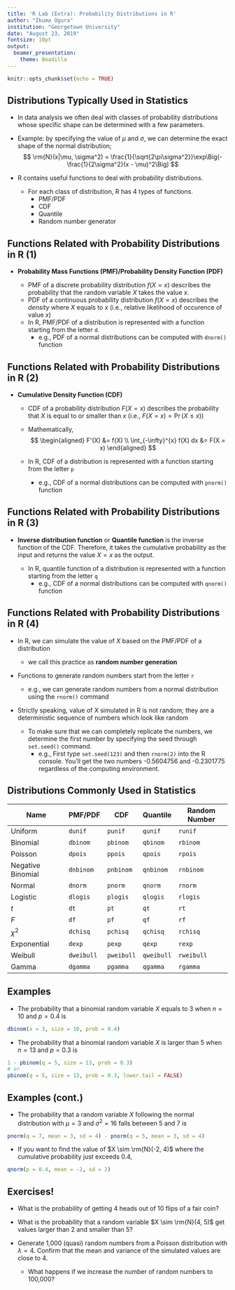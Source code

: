 ---
title: 'R Lab (Extra): Probability Distributions in R'
author: "Ikuma Ogura"
institution: "Georgetown University"
date: "August 23, 2019"
fontsize: 10pt
output: 
  beamer_presentation:
    theme: Boadilla
---

```{r setup, include=FALSE}
knitr::opts_chunk$set(echo = TRUE)
```

## Distributions Typically Used in Statistics

- In data analysis we often deal with classes of probability distributions whose specific shape can be determined with a few parameters.

\smallskip

- Example: by specifying the value of $\mu$ and $\sigma$, we can determine the exact shape of the normal distribution;
$$
\rm{N}(x|\mu, \sigma^2) = \frac{1}{\sqrt{2\pi\sigma^2}}\exp\Big(-\frac{1}{2\sigma^2}(x - \mu)^2\Big)
$$

- R contains useful functions to deal with probability distributions. 

    - For each class of distribution, R has 4 types of functions.
        - PMF/PDF
        - CDF
        - Quantile
        - Random number generator

## Functions Related with Probability Distributions in R (1)

- **Probability Mass Functions (PMF)/Probability Density Function (PDF)**

    - PMF of a discrete probability distribution $f(X = x)$ describes the probability that the random variable $X$ takes the value $x$.
    - PDF of a continuous probability distribution $f(X = x)$ describes the *density* where $X$ equals to $x$ (i.e., relative likelihood of occurence of value $x$)
    - In R, PMF/PDF of a distribution is represented with a function starting from the letter `d`.
        - e.g., PDF of a normal distributions can be computed with `dnorm()` function
        
## Functions Related with Probability Distributions in R (2)

- **Cumulative Density Function (CDF)**

    - CDF of a probability distribution $F(X = x)$ describes the probability that $X$ is equal to or smaller than $x$ (i.e., $F(X = x) = \Pr(X \leq x)$)
    - Mathematically,
$$
\begin{aligned}
F'(X) &= f(X) \\
\int_{-\infty}^{x} f(X) dx &= F(X = x)
\end{aligned}
$$

    - In R, CDF of a distribution is represented with a function starting from the letter `p`
        - e.g., CDF of a normal distributions can be computed with `pnorm()` function

## Functions Related with Probability Distributions in R (3)

- **Inverse distribution function** or **Quantile function** is the inverse function of the CDF. Therefore, it takes the cumulative probability as the input and returns the value $X = x$ as the output.

    - In R, quantile function of a distribution is represented with a function starting from the letter `q`
        - e.g., CDF of a normal distributions can be computed with `qnorm()` function

## Functions Related with Probability Distributions in R (4)

- In R, we can simulate the value of $X$ based on the PMF/PDF of a distribution

    - we call this practice as **random number generation**

\smallskip

- Functions to generate random numbers start from the letter `r`

    - e.g., we can generate random numbers from a normal distribution using the  `rnorm()` command
    
\smallskip

- Strictly speaking, value of $X$ simulated in R is not random; they are a deterministic sequence of numbers which look like random

    - To make sure that we can completely replicate the numbers, we determine the first number by specifying the seed through `set.seed()` command.
        - e.g., First type `set.seed(123)` and then `rnorm(2)` into the R console. You'll get the two numbers -0.5604756 and -0.2301775 regardless of the computing environment.

## Distributions Commonly Used in Statistics

Name | PMF/PDF | CDF | Quantile | Random Number
--- | --- | --- | --- | ---
Uniform | `dunif` | `punif` | `qunif` | `runif`
Binomial | `dbinom` | `pbinom` | `qbinom` | `rbinom`
Poisson | `dpois` | `ppois` | `qpois` | `rpois`
Negative Binomial | `dnbinom` | `pnbinom` | `qnbinom` | `rnbinom`
Normal | `dnorm` | `pnorm` | `qnorm` | `rnorm`
Logistic | `dlogis` | `plogis` | `qlogis` | `rlogis`
*t* | `dt` | `pt` | `qt` | `rt`
*F* | `df` | `pf` | `qf` | `rf`
$\chi^2$ | `dchisq` | `pchisq` | `qchisq` | `rchisq`
Exponential | `dexp` | `pexp` | `qexp` | `rexp`
Weibull | `dweibull` | `pweibull` | `qweibull` | `rweibull`
Gamma | `dgamma` | `pgamma` | `qgamma` | `rgamma`

## Examples

- The probability that a binomial random variable $X$ equals to 3 when $n = 10$ and $p = 0.4$ is

```{r, tidy = FALSE}
dbinom(x = 3, size = 10, prob = 0.4)
```

\smallskip

- The probability that a binomial random variable $X$ is larger than 5 when $n = 13$ and $p = 0.3$ is
```{r, tidy = FALSE}
1 - pbinom(q = 5, size = 13, prob = 0.3)
# or
pbinom(q = 5, size = 13, prob = 0.3, lower.tail = FALSE)
```

## Examples (cont.)

- The probability that a random variable $X$ following the normal distribution with $\mu = 3$ and $\sigma^2 = 16$ falls between 5 and 7 is

```{r, tidy = FALSE}
pnorm(q = 7, mean = 3, sd = 4) - pnorm(q = 5, mean = 3, sd = 4)
```

\smallskip

- If you want to find the value of $X \sim \rm{N}(-2, 4)$ where the cumulative probability just exceeds 0.4,

```{r, tidy = FALSE}
qnorm(p = 0.4, mean = -2, sd = 2)
```

## Exercises!

- What is the probability of getting 4 heads out of 10 flips of a fair coin?

\smallskip

- What is the probability that a random variable $X \sim \rm{N}(4, 5)$ get values larger than 2 and smaller than 5?

\smallskip

- Generate 1,000 (quasi) random numbers from a Poisson distribution with $\lambda = 4$. Confirm that the mean and variance of the simulated values are close to 4.

    - What happens if we increase the number of random numbers to 100,000?

